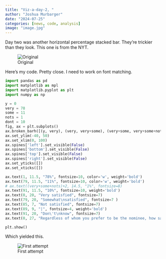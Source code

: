 ```yaml
---
title: "Viz-a-day-2, "
author: "Joshua Murbarger"
date: "2024-07-25"
categories: [news, code, analysis]
image: "image.jpg"
---
```


Day two was another horizontal percentage stacked bar. They're trickier than they look. This one is from the NYT. 

![Original](../../images/nominee.jpg){.lightbox}

Here's my code. Pretty close. I need to work on font matching. 

``` python
import pandas as pd
import matplotlib as mpl
import matplotlib.pyplot as plt
import numpy as np

y = 0
very = 78
some = 11
nots = 1
dont = 10
fig, ax = plt.subplots()
ax.broken_barh([(y, very), (very, very+some), (very+some, very+some+nots), (very+some+nots, very+some+nots+dont)], [10, 9], facecolors=('#006b91', '#529cb9', '#f7904d','#ededed'), edgecolor='white')
ax.set_ylim(-40, 50)
ax.set_xlim(0, 100)
ax.spines['left'].set_visible(False)
ax.spines['bottom'].set_visible(False)
ax.spines['top'].set_visible(False)
ax.spines['right'].set_visible(False)
ax.set_yticks([])
ax.set_xticks([])

ax.text(1, 11.5, "78%", fontsize=10, color='w', weight='bold')
ax.text(79, 11.5, "11%", fontsize=10, color='w', weight='bold')
# ax.text((very+some+nots)+2, 14.5, "1%", fontsize=8)
ax.text(91, 11.5, "10%", fontsize=10, weight='bold')
ax.text(0, 20, "Very satisfied", fontsize=7)
ax.text(79, 20, "Somewhat\nsatisfied", fontsize=7 )
ax.text(85, 7, "Not satisfied", fontsize=7)
ax.text(89, 9, "|", fontsize=4, weight='bold')
ax.text(91, 20, "Don\'t\nknow", fontsize=7)
ax.text(0, 27, "Regardless of whom you prefer to be the nominee, how satisfied would you be\nwith Kamala Harris as the nominee?", fontsize=8, weight='bold')

plt.show()

```

Which yielded this.

![First attempt](../../images/nomala.jpg){.lightbox}